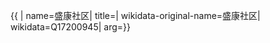 {{ {{{1|PRC admin/showdata}}}|
name=盛康社区|
title=|
wikidata-original-name=盛康社区|
wikidata=Q17200945|
arg={{{arg|}}}}}